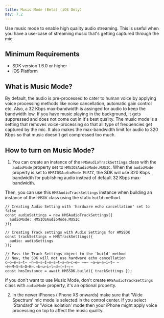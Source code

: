 ```yaml
---
title: Music Mode (Beta) (iOS Only)
nav: 7.2
---
```


Use music mode to enable high quality audio streaming. This is useful when you have a use-case
of streaming music that's getting captured through the mic.


## Minimum Requirements

- SDK version 1.6.0 or higher
- iOS Platform


## What is Music Mode?

By default, the audio is pre-processed to cater to human voice by applying voice processing
methods like noise cancellation, automatic gain control etc. Also, a 32 Kbps max-bandwidth is
assinged for audio to keep the bandwidth low. If you have music playing in the background, it
gets suppressed and does not come out in it's best quality. The music mode is a setting that
removes voice-processing so that all type of frequencies get captured by the mic. It also makes
the max-bandwidth limit for audio to 320 Kbps so that music doesn't get compressed too much.


## How to turn on Music Mode?

1. You can create an instance of the `HMSAudioTrackSettings` class with the `audioMode` property set
to `HMSIOSAudioMode.MUSIC`. When the `audioMode` property is set to `HMSIOSAudioMode.MUSIC`, the
SDK will use 320 Kbps bandwidth for publishing audio instead of default 32 Kbps max-bandwidth.

Then, you can use this `HMSAudioTrackSettings` instance when building an instance of the `HMSDK`
class using the static `build` method.

```js{3}
// Creating Audio Setting with 'hardware echo cancellation' set to false
const audioSettings = new HMSAudioTrackSettings({
  audioMode: HMSIOSAudioMode.MUSIC
});

// Creating Track settings with Audio Settings for HMSSDK
const trackSettings = HMSTrackSettings({
  audio: audioSettings
});

// Pass the Track Settings object to the `build` method
// Now, the SDK will not use hardware echo cancellation
c̶o̶n̶s̶t̶ ̶h̶m̶s̶I̶n̶s̶t̶a̶n̶c̶e̶ ̶=̶ ̶a̶w̶a̶i̶t̶ ̶H̶M̶S̶S̶D̶K̶.̶b̶u̶i̶l̶d̶(̶)̶;̶
const hmsInstance = await HMSSDK.build({ trackSettings });
```

If you don't want to use Music Mode, don't create `HMSAudioTrackSettings` class with `audioMode`
property, it's an optional property.

2. In the newer iPhones (iPhone XS onwards) make sure that 'Wide Spectrum' mic mode is selected
in the control center. If you select 'Standard' or 'Voice Isolation' mode then your iPhone might
apply voice processing on top to affect the music quality.
